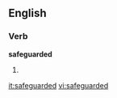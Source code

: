 ==English==

===Verb===
'''safeguarded'''

# {{past of|[[safeguard]]}}

[[it:safeguarded]]
[[vi:safeguarded]]